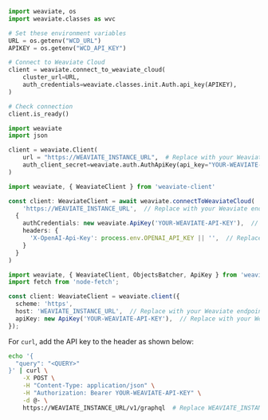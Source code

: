 
<Tabs groupId="languages">
<TabItem value="py" label="Python Client v4">

```python
import weaviate, os
import weaviate.classes as wvc

# Set these environment variables
URL = os.getenv("WCD_URL")
APIKEY = os.getenv("WCD_API_KEY")

# Connect to Weaviate Cloud
client = weaviate.connect_to_weaviate_cloud(
    cluster_url=URL,
    auth_credentials=weaviate.classes.init.Auth.api_key(APIKEY),
)

# Check connection
client.is_ready()
```

</TabItem>
<TabItem value="py3" label="Python Client v3">

```python
import weaviate
import json

client = weaviate.Client(
    url = "https://WEAVIATE_INSTANCE_URL",  # Replace with your Weaviate endpoint
    auth_client_secret=weaviate.auth.AuthApiKey(api_key="YOUR-WEAVIATE-API-KEY"),  # Replace with your Weaviate instance API key
)
```

</TabItem>
<TabItem value="js" label="JS/TS Client v3">

```ts
import weaviate, { WeaviateClient } from 'weaviate-client'

const client: WeaviateClient = await weaviate.connectToWeaviateCloud(
    'https://WEAVIATE_INSTANCE_URL',  // Replace with your Weaviate endpoint
  {
    authCredentials: new weaviate.ApiKey('YOUR-WEAVIATE-API-KEY'),  // Replace with your Weaviate instance API key
    headers: {
      'X-OpenAI-Api-Key': process.env.OPENAI_API_KEY || '',  // Replace with your inference API key
    }
  }
)

```

</TabItem>

<TabItem value="js2" label="JS/TS Client v2">

```ts
import weaviate, { WeaviateClient, ObjectsBatcher, ApiKey } from 'weaviate-ts-client';
import fetch from 'node-fetch';

const client: WeaviateClient = weaviate.client({
  scheme: 'https',
  host: 'WEAVIATE_INSTANCE_URL',  // Replace with your Weaviate endpoint
  apiKey: new ApiKey('YOUR-WEAVIATE-API-KEY'),  // Replace with your Weaviate instance API key
});
```

</TabItem>
<TabItem value="curl" label="Curl">

For `curl`, add the API key to the header as shown below:
<br/>

```bash
echo '{
  "query": "<QUERY>"
}' | curl \
    -X POST \
    -H "Content-Type: application/json" \
    -H "Authorization: Bearer YOUR-WEAVIATE-API-KEY" \
    -d @- \
    https://WEAVIATE_INSTANCE_URL/v1/graphql  # Replace WEAVIATE_INSTANCE_URL with your instance URL
```

</TabItem>
</Tabs>
